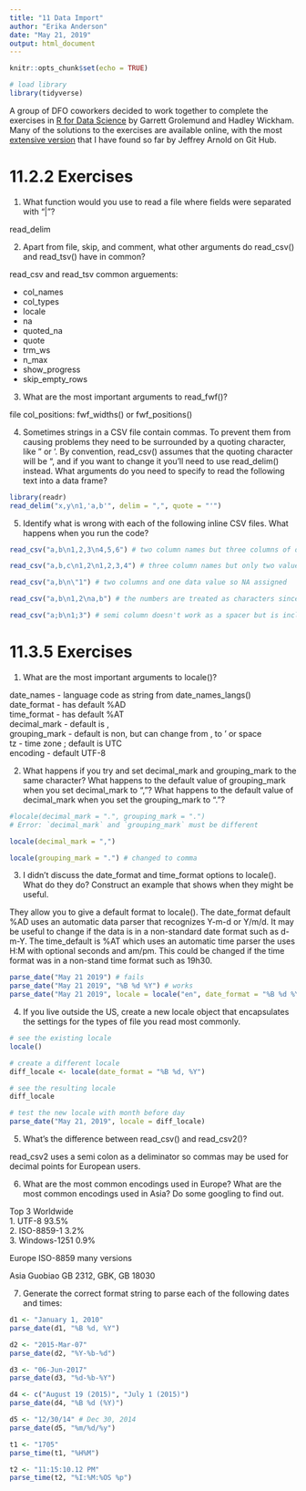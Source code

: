 ```yaml
---
title: "11 Data Import"
author: "Erika Anderson"
date: "May 21, 2019"
output: html_document
---
```


```r
knitr::opts_chunk$set(echo = TRUE)

# load library
library(tidyverse)

```

A group of DFO coworkers decided to work together to complete the exercises in [R for Data Science](https://r4ds.had.co.nz/) by Garrett Grolemund and Hadley Wickham. Many of the solutions to the exercises are available online, with the most [extensive version](https://jrnold.github.io/r4ds-exercise-solutions/index.html) that I have found so far by Jeffrey Arnold on Git Hub.

# 11.2.2 Exercises

1. What function would you use to read a file where fields were separated with
“|”?

read_delim

2. Apart from file, skip, and comment, what other arguments do read_csv() and read_tsv() have in common?

read_csv and read_tsv common arguements:
    
* col_names
* col_types
* locale
* na
* quoted_na
* quote
* trm_ws
* n_max
* show_progress
* skip_empty_rows


3. What are the most important arguments to read_fwf()?

file
col_positions: fwf_widths() or fwf_positions()



4. Sometimes strings in a CSV file contain commas. To prevent them from causing problems they need to be surrounded by a quoting character, like " or '. By convention, read_csv() assumes that the quoting character will be ", and if you want to change it you’ll need to use read_delim() instead. What arguments do you need to specify to read the following text into a data frame?

```r

library(readr)
read_delim("x,y\n1,'a,b'", delim = ",", quote = "'")

```

5. Identify what is wrong with each of the following inline CSV files. What happens when you run the code?

```r
read_csv("a,b\n1,2,3\n4,5,6") # two column names but three columns of data so last column dropped

read_csv("a,b,c\n1,2\n1,2,3,4") # three column names but only two values in second line of data, so NA assigned

read_csv("a,b\n\"1") # two columns and one data value so NA assigned

read_csv("a,b\n1,2\na,b") # the numbers are treated as characters since the data types are disparate

read_csv("a;b\n1;3") # semi column doesn't work as a spacer but is included as character
```


# 11.3.5 Exercises

1. What are the most important arguments to locale()?

date_names - language code as string from date_names_langs()  
date_format - has default %AD  
time_format -  has default %AT  
decimal_mark -  default is ,  
grouping_mark - default is non, but can change from , to ' or space  
tz -  time zone ; default is UTC  
encoding - default UTF-8  


2. What happens if you try and set decimal_mark and grouping_mark to the same character? What happens to the default value of grouping_mark when you set decimal_mark to “,”? What happens to the default value of decimal_mark when you set the grouping_mark to “.”?

```r
#locale(decimal_mark = ".", grouping_mark = ".")
# Error: `decimal_mark` and `grouping_mark` must be different

locale(decimal_mark = ",")

locale(grouping_mark = ".") # changed to comma

```


3. I didn’t discuss the date_format and time_format options to locale(). What do they do? Construct an example that shows when they might be useful.

They allow you to give a default format to locale(). The date_format default %AD uses an automatic data parser that recognizes Y-m-d or Y/m/d. It may be useful to change if the data is in a non-standard date format such as d-m-Y. The time_default is %AT which uses an automatic time parser the uses H:M with optional seconds and am/pm. This could be changed if the time format was in a non-stand time format such as 19h30.

```r

parse_date("May 21 2019") # fails
parse_date("May 21 2019", "%B %d %Y") # works
parse_date("May 21 2019", locale = locale("en", date_format = "%B %d %Y")) # works


```


4. If you live outside the US, create a new locale object that encapsulates the settings for the types of file you read most commonly.

```r

# see the existing locale
locale()

# create a different locale
diff_locale <- locale(date_format = "%B %d, %Y")

# see the resulting locale
diff_locale

# test the new locale with month before day
parse_date("May 21, 2019", locale = diff_locale)


```


5. What’s the difference between read_csv() and read_csv2()?

read_csv2 uses a semi colon as a deliminator so commas may be used for decimal points for European users.

6. What are the most common encodings used in Europe? What are the most common encodings used in Asia? Do some googling to find out.

Top 3 Worldwide   
1. UTF-8 93.5%  
2. ISO-8859-1 3.2%  
3. Windows-1251 0.9%   

Europe ISO-8859 many versions

Asia  Guobiao GB 2312, GBK, GB 18030


7. Generate the correct format string to parse each of the following dates and times:

```r
d1 <- "January 1, 2010"
parse_date(d1, "%B %d, %Y")

d2 <- "2015-Mar-07"
parse_date(d2, "%Y-%b-%d")

d3 <- "06-Jun-2017"
parse_date(d3, "%d-%b-%Y")

d4 <- c("August 19 (2015)", "July 1 (2015)")
parse_date(d4, "%B %d (%Y)")

d5 <- "12/30/14" # Dec 30, 2014
parse_date(d5, "%m/%d/%y")

t1 <- "1705"
parse_time(t1, "%H%M")

t2 <- "11:15:10.12 PM"
parse_time(t2, "%I:%M:%OS %p")
```


